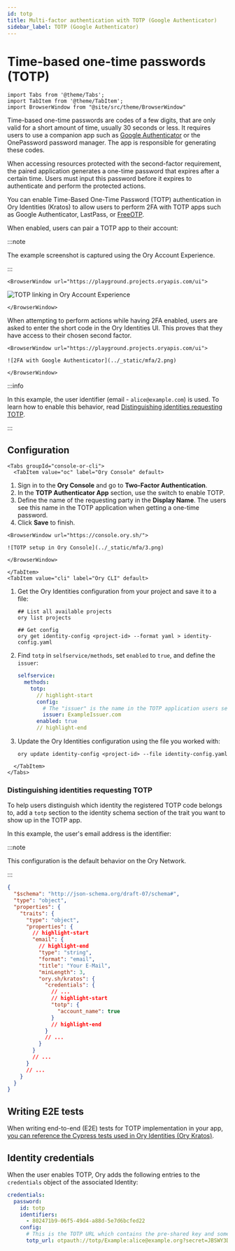 ```yaml
---
id: totp
title: Multi-factor authentication with TOTP (Google Authenticator)
sidebar_label: TOTP (Google Authenticator)
---
```


# Time-based one-time passwords (TOTP)

```mdx-code-block
import Tabs from '@theme/Tabs';
import TabItem from '@theme/TabItem';
import BrowserWindow from "@site/src/theme/BrowserWindow"
```

Time-based one-time passwords are codes of a few digits, that are only valid for a short amount of time, usually 30 seconds or
less. It requires users to use a companion app such as [Google Authenticator](https://g.co/kgs/YgRFR5) or the OnePassword password
manager. The app is responsible for generating these codes.

When accessing resources protected with the second-factor requirement, the paired application generates a one-time password that
expires after a certain time. Users must input this password before it expires to authenticate and perform the protected actions.

You can enable Time-Based One-Time Password (TOTP) authentication in Ory Identities (Kratos) to allow users to perform 2FA with
TOTP apps such as Google Authenticator, LastPass, or [FreeOTP](https://freeotp.github.io/).

When enabled, users can pair a TOTP app to their account:

:::note

The example screenshot is captured using the Ory Account Experience.

:::

```mdx-code-block
<BrowserWindow url="https://playground.projects.oryapis.com/ui">
```

![TOTP linking in Ory Account Experience](../_static/mfa/1.png)

```mdx-code-block
</BrowserWindow>
```

When attempting to perform actions while having 2FA enabled, users are asked to enter the short code in the Ory Identities UI.
This proves that they have access to their chosen second factor.

```mdx-code-block
<BrowserWindow url="https://playground.projects.oryapis.com/ui">

![2FA with Google Authenticator](../_static/mfa/2.png)

</BrowserWindow>
```

:::info

In this example, the user identifier (email - `alice@example.com`) is used. To learn how to enable this behavior, read
[Distinguishing identities requesting TOTP](#distinguishing-identities-requesting-totp).

:::

## Configuration

```mdx-code-block
<Tabs groupId="console-or-cli">
  <TabItem value="oc" label="Ory Console" default>
```

1. Sign in to the **Ory Console** and go to **Two-Factor Authentication**.
2. In the **TOTP Authenticator App** section, use the switch to enable TOTP.
3. Define the name of the requesting party in the **Display Name**. The users see this name in the TOTP application when getting a
   one-time password.
4. Click **Save** to finish.

```mdx-code-block
<BrowserWindow url="https://console.ory.sh/">

![TOTP setup in Ory Console](../_static/mfa/3.png)

</BrowserWindow>
```

```mdx-code-block
</TabItem>
<TabItem value="cli" label="Ory CLI" default>
```

1. Get the Ory Identities configuration from your project and save it to a file:

   ```shell
   ## List all available projects
   ory list projects

   ## Get config
   ory get identity-config <project-id> --format yaml > identity-config.yaml
   ```

2. Find `totp` in `selfservice/methods`, set `enabled` to `true`, and define the `issuer`:

   ```yaml title="identity-config.yaml"
   selfservice:
     methods:
       totp:
         // highlight-start
         config:
           # The "issuer" is the name in the TOTP application users see when getting a one-time password.
           issuer: ExampleIssuer.com
         enabled: true
         // highlight-end
   ```

3. Update the Ory Identities configuration using the file you worked with:

   ```shell
   ory update identity-config <project-id> --file identity-config.yaml
   ```

```mdx-code-block
  </TabItem>
</Tabs>
```

### Distinguishing identities requesting TOTP

To help users distinguish which identity the registered TOTP code belongs to, add a `totp` section to the identity schema section
of the trait you want to show up in the TOTP app.

In this example, the user's email address is the identifier:

:::note

This configuration is the default behavior on the Ory Network.

:::

```json title="sample identity schema"
{
  "$schema": "http://json-schema.org/draft-07/schema#",
  "type": "object",
  "properties": {
    "traits": {
      "type": "object",
      "properties": {
        // highlight-start
        "email": {
          // highlight-end
          "type": "string",
          "format": "email",
          "title": "Your E-Mail",
          "minLength": 3,
          "ory.sh/kratos": {
            "credentials": {
              // ...
              // highlight-start
              "totp": {
                "account_name": true
              }
              // highlight-end
            }
            // ...
          }
        }
        // ...
      }
      // ...
    }
  }
}
```

## Writing E2E tests

When writing end-to-end (E2E) tests for TOTP implementation in your app,
[you can reference the Cypress tests used in Ory Identities (Ory Kratos)](https://github.com/ory/kratos/blob/fc2cecfbeab811aa1a851f953b6bc2a4c119c412/test/e2e/cypress/integration/profiles/mfa/totp.spec.ts).

## Identity credentials

When the user enables TOTP, Ory adds the following entries to the `credentials` object of the associated Identity:

```yaml
credentials:
  password:
    id: totp
    identifiers:
      - 802471b9-06f5-49d4-a88d-5e7d6bcfed22
    config:
      # This is the TOTP URL which contains the pre-shared key and some additional meta-information.
      totp_url: otpauth://totp/Example:alice@example.org?secret=JBSWY3DPEHPK3PXP&issuer=Example
```
